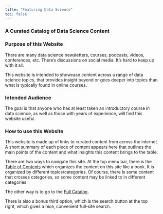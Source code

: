 ```yaml
---
title: "Featuring Data Science"
toc: false
---
```


::: {.hero-banner}
::: {.hero-text}
### A Curated Catalog of Data Science Content
:::
:::

### Purpose of this Website

There are many data science newsletters, courses, podcasts, videos,
conferences, etc. There's discussions on social media. It's hard to keep up
with it all.

This website is intended to showcase content across a range of data science
topics, that provides insight beyond or goes deeper into topics than what is
typically found in online courses.

### Intended Audience

The goal is that anyone who has at least taken an introductory course in data
science, as well as those with years of experience, will find this website
useful.

### How to use this Website

This website is made up of links to curated content from across the internet. A
short summary of each piece of content appears here that outlines the main
points of the content and what insights this content brings to the table.

There are two ways to navigate this site. At the top menu bar, there is the
[Table of Contents](contents/index.qmd) which organizes the content on this
site like a book. It is organized by different topics/categories. Of course,
there is some content that crosses categories, so some content may be linked to
in different categories.

The other way is to go to the [Full Catalog](catalog.qmd).

There is also a bonus third option, which is the search button at the top
right, which gives a nice, convenient full-site search.

